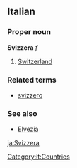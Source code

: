 ==Italian==
===Proper noun===
'''Svizzera''' ''f''

# [[Switzerland]]

===Related terms===
*[[svizzero]]

===See also===
*[[Elvezia]]
[[Category:it:Countries]]

[[ja:Svizzera]]